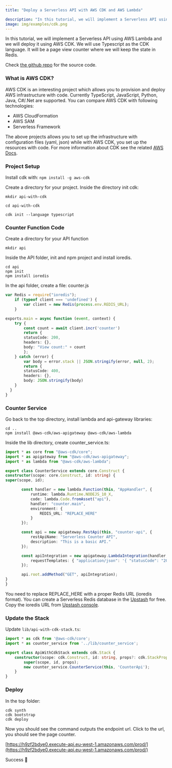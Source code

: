 ```yaml
---
title: "Deploy a Serverless API with AWS CDK and AWS Lambda"

description: "In this tutorial, we will implement a Serverless API using AWS Lambda and we will deploy it using AWS CDK."
image: img/examples/cdk.png
---
```


In this tutorial, we will implement a Serverless API using AWS Lambda and we will deploy it using AWS CDK. We will use Typescript as the CDK language. It will be a page view counter where we will keep the state in Redis.

Check [the github repo](https://github.com/upstash/examples/tree/master/api-with-cdk) for the source code.


### What is AWS CDK?

AWS CDK is an interesting project which allows you to provision and deploy AWS infrastructure with code. Currently TypeScript, JavaScript, Python, Java, C#/.Net are supported. You can compare AWS CDK with following technologies:

*   AWS CloudFormation
*   AWS SAM
*   Serverless Framework

The above projects allows you to set up the infrastructure with configuration files (yaml, json) while with AWS CDK, you set up the resources with code. For more information about CDK see the related [AWS Docs](https://docs.aws.amazon.com/cdk/latest/guide/home.html).


### Project Setup

Install cdk with: ``npm install -g aws-cdk``

Create a directory for your project. Inside the directory init cdk:

```
mkdir api-with-cdk

cd api-with-cdk

cdk init --language typescript
```


### Counter Function Code

Create a directory for your API function

`mkdir api`

Inside the API folder, init and npm project and install ioredis.

```
cd api
npm init
npm install ioredis
```

In the api folder, create a file: counter.js

```typescript
var Redis = require("ioredis");
    if (typeof client === 'undefined') {
        var client = new Redis(process.env.REDIS_URL);
    }

exports.main = async function (event, context) {
    try {
        const count = await client.incr('counter')
        return {
        statusCode: 200,
        headers: {},
        body: "View count:" + count
        };
    } catch (error) {
        var body = error.stack || JSON.stringify(error, null, 2);
        return {
        statusCode: 400,
        headers: {},
        body: JSON.stringify(body)
    }
  }
}
```


### Counter Service

Go back to the top directory, install lambda and api-gateway libraries:

```
cd ..
npm install @aws-cdk/aws-apigateway @aws-cdk/aws-lambda
```


Inside the lib directory, create counter_service.ts:


```typescript
import * as core from "@aws-cdk/core";
import * as apigateway from "@aws-cdk/aws-apigateway";
import * as lambda from "@aws-cdk/aws-lambda";

export class CounterService extends core.Construct {
constructor(scope: core.Construct, id: string) {
super(scope, id);

       const handler = new lambda.Function(this, "AppHandler", {
           runtime: lambda.Runtime.NODEJS_10_X,
           code: lambda.Code.fromAsset("api"),
           handler: "counter.main",
           environment: {
               REDIS_URL: "REPLACE_HERE"
           }
       });

       const api = new apigateway.RestApi(this, "counter-api", {
           restApiName: "Serverless Counter API",
           description: "This is a basic API."
       });

       const apiIntegration = new apigateway.LambdaIntegration(handler, {
           requestTemplates: { "application/json": '{ "statusCode": "200" }' }
       });

       api.root.addMethod("GET", apiIntegration);
}
}
```

You need to replace REPLACE_HERE with a proper Redis URL (ioredis format). You can create a Serverless Redis database in the [Upstash](https://upstash.com/) for free. Copy the ioredis URL from [Upstash console](https://console.upstash.com).


### Update the Stack

Update `lib/api-with-cdk-stack.ts`:

```typescript
import * as cdk from '@aws-cdk/core';
import * as counter_service from '../lib/counter_service';

export class ApiWithCdkStack extends cdk.Stack {
    constructor(scope: cdk.Construct, id: string, props?: cdk.StackProps) {
        super(scope, id, props);
        new counter_service.CounterService(this, 'CounterApi');
    }
}
```


### Deploy

In the top folder:

```
cdk synth
cdk bootstrap
cdk deploy
```

Now you should see the command outputs the endpoint url. Click to the url, you should see the page counter.

[https://h9zf2bdye0.execute-api.eu-west-1.amazonaws.com/prod/](https://h9zf2bdye0.execute-api.eu-west-1.amazonaws.com/prod/)

Success 🎉
